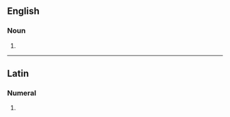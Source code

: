 ==English==

===Noun===
{{head|en|noun form}}

# {{plural of|en|secundo}}

----

==Latin==

===Numeral===
{{la-num-form|secundōs}}

# {{inflection of|la|secundus||acc|m|p}}